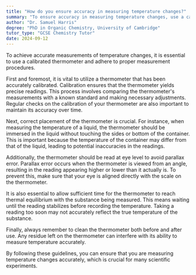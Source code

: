 ```yaml
---
title: "How do you ensure accuracy in measuring temperature changes?"
summary: "To ensure accuracy in measuring temperature changes, use a calibrated thermometer and follow proper measurement procedures."
author: "Dr. Samuel Harris"
degree: "PhD in Organic Chemistry, University of Cambridge"
tutor_type: "GCSE Chemistry Tutor"
date: 2024-09-12
---
```


To achieve accurate measurements of temperature changes, it is essential to use a calibrated thermometer and adhere to proper measurement procedures.

First and foremost, it is vital to utilize a thermometer that has been accurately calibrated. Calibration ensures that the thermometer yields precise readings. This process involves comparing the thermometer's measurements with a known standard and making necessary adjustments. Regular checks on the calibration of your thermometer are also important to maintain its accuracy over time.

Next, correct placement of the thermometer is crucial. For instance, when measuring the temperature of a liquid, the thermometer should be immersed in the liquid without touching the sides or bottom of the container. This is important because the temperature of the container may differ from that of the liquid, leading to potential inaccuracies in the readings.

Additionally, the thermometer should be read at eye level to avoid parallax error. Parallax error occurs when the thermometer is viewed from an angle, resulting in the reading appearing higher or lower than it actually is. To prevent this, make sure that your eye is aligned directly with the scale on the thermometer.

It is also essential to allow sufficient time for the thermometer to reach thermal equilibrium with the substance being measured. This means waiting until the reading stabilizes before recording the temperature. Taking a reading too soon may not accurately reflect the true temperature of the substance.

Finally, always remember to clean the thermometer both before and after use. Any residue left on the thermometer can interfere with its ability to measure temperature accurately.

By following these guidelines, you can ensure that you are measuring temperature changes accurately, which is crucial for many scientific experiments.
    